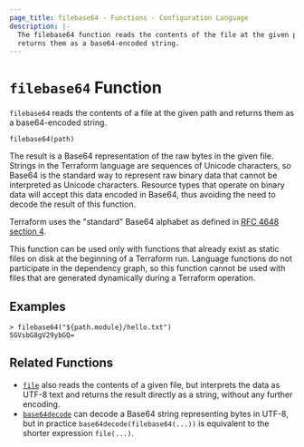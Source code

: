 ```yaml
---
page_title: filebase64 - Functions - Configuration Language
description: |-
  The filebase64 function reads the contents of the file at the given path and
  returns them as a base64-encoded string.
---
```


# `filebase64` Function

`filebase64` reads the contents of a file at the given path and returns them as
a base64-encoded string.

```hcl
filebase64(path)
```

The result is a Base64 representation of the raw bytes in the given file.
Strings in the Terraform language are sequences of Unicode characters, so
Base64 is the standard way to represent raw binary data that cannot be
interpreted as Unicode characters. Resource types that operate on binary
data will accept this data encoded in Base64, thus avoiding the need to
decode the result of this function.

Terraform uses the "standard" Base64 alphabet as defined in
[RFC 4648 section 4](https://tools.ietf.org/html/rfc4648#section-4).

This function can be used only with functions that already exist as static
files on disk at the beginning of a Terraform run. Language functions do not
participate in the dependency graph, so this function cannot be used with
files that are generated dynamically during a Terraform operation.

## Examples

```
> filebase64("${path.module}/hello.txt")
SGVsbG8gV29ybGQ=
```

## Related Functions

* [`file`](/terraform/language/functions/file) also reads the contents of a given file,
  but interprets the data as UTF-8 text and returns the result directly
  as a string, without any further encoding.
* [`base64decode`](/terraform/language/functions/base64decode) can decode a Base64 string representing
  bytes in UTF-8, but in practice `base64decode(filebase64(...))` is equivalent
  to the shorter expression `file(...)`.
